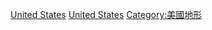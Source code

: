 {{Commonscat|Straits of the United States}}

[[Category:各國海峽|United States]]
[[Category:北美洲海峽|United States]]
[[Category:美國地形|Category:美國地形]]